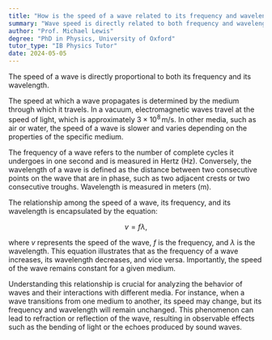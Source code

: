```yaml
---
title: "How is the speed of a wave related to its frequency and wavelength?"
summary: "Wave speed is directly related to both frequency and wavelength, meaning that as one increases, the others also change proportionally."
author: "Prof. Michael Lewis"
degree: "PhD in Physics, University of Oxford"
tutor_type: "IB Physics Tutor"
date: 2024-05-05
---
```


The speed of a wave is directly proportional to both its frequency and its wavelength.

The speed at which a wave propagates is determined by the medium through which it travels. In a vacuum, electromagnetic waves travel at the speed of light, which is approximately $3 \times 10^8 \, \text{m/s}$. In other media, such as air or water, the speed of a wave is slower and varies depending on the properties of the specific medium.

The frequency of a wave refers to the number of complete cycles it undergoes in one second and is measured in Hertz (Hz). Conversely, the wavelength of a wave is defined as the distance between two consecutive points on the wave that are in phase, such as two adjacent crests or two consecutive troughs. Wavelength is measured in meters (m).

The relationship among the speed of a wave, its frequency, and its wavelength is encapsulated by the equation:

$$
v = f \lambda,
$$

where $v$ represents the speed of the wave, $f$ is the frequency, and $\lambda$ is the wavelength. This equation illustrates that as the frequency of a wave increases, its wavelength decreases, and vice versa. Importantly, the speed of the wave remains constant for a given medium.

Understanding this relationship is crucial for analyzing the behavior of waves and their interactions with different media. For instance, when a wave transitions from one medium to another, its speed may change, but its frequency and wavelength will remain unchanged. This phenomenon can lead to refraction or reflection of the wave, resulting in observable effects such as the bending of light or the echoes produced by sound waves.
    